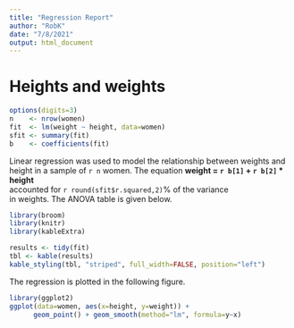 ```yaml
---
title: "Regression Report"
author: "RobK"
date: "7/8/2021"
output: html_document
---
```


# Heights and weights                                    

```r
options(digits=3) 
n    <- nrow(women)                                                  
fit  <- lm(weight ~ height, data=women) 
sfit <- summary(fit)
b    <- coefficients(fit)                                            
```                                                               

Linear regression was used to model the relationship between 
weights and height in a sample of `r n` women. The equation 
**weight = `r b[1]` +  `r b[2]` * height**                        
accounted for `r round(sfit$r.squared,2)`% of the variance        
in weights. The ANOVA table is given below.

```r
library(broom)  
library(knitr)
library(kableExtra)

results <- tidy(fit)                                            
tbl <- kable(results)
kable_styling(tbl, "striped", full_width=FALSE, position="left")  
```                                                                

The regression is plotted in the following figure.

```r
library(ggplot2)
ggplot(data=women, aes(x=height, y=weight)) +
      geom_point() + geom_smooth(method="lm", formula=y~x)
```
